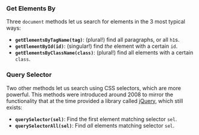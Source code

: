 ### Get Elements By

Three `document` methods let us search for elements in the 3 most typical ways:

- **`getElementsByTagName(tag)`**: (plural!) find all paragraphs, or all `h1`s.
- **`getElementById(id)`**: (singular!) find _the_ element with a certain `id`.
- **`getElementsByClassName(class)`**: (plural!) find all elements with a certain `class`.

### Query Selector

Two other methods let us search using CSS selectors, which are more powerful. This methods were introduced around 2008 to mirror the functionality that at the time provided a library called [jQuery](https://jquery.com/), which still exists:

- **`querySelector(sel)`**: Find the first element matching selector `sel`.
- **`querySelectorAll(sel)`**: Find _all_ elements matching selector `sel`.
